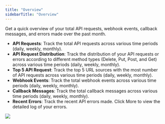 ```yaml
---
title: "Overview"
sidebarTitle: "Overview"
---
```


Get a quick overview of your total API requests, webhook events, callback messages, and errors made over the past month.

- **API Requests**: Track the total API requests across various time periods (daily, weekly, monthly).
- **API Request Distribution**: Track the distribution of your API requests or errors according to different method types (Delete, Put, Post, and Get) across various time periods (daily, weekly, monthly).
- **Top 5 API Request**: Track the top 5 URL sources with the most number of API requests across various time periods (daily, weekly, monthly).
- **Webhook Events**: Track the total webhook events across various time periods (daily, weekly, monthly).
- **Callback Messages**: Track the total callback messages across various time periods (daily, weekly, monthly).
- **Recent Errors**: Track the recent API errors made. Click More to view the detailed log of your errors.

<img src="/images/developer-console/overview.png" className="screenshot_full_screen"/>